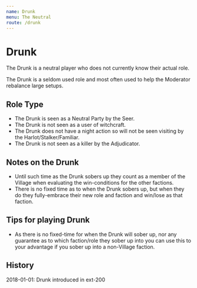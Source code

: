 ```yaml
---
name: Drunk
menu: The Neutral
route: /drunk
---
```


# Drunk

The Drunk is a neutral player who does not currently know their actual
role.

The Drunk is a seldom used role and most often used to help the
Moderator rebalance large setups.

## Role Type

  - The Drunk is seen as a Neutral Party by the Seer.
  - The Drunk is not seen as a user of witchcraft.
  - The Drunk does not have a night action so will not be seen visiting
    by the Harlot/Stalker/Familiar.
  - The Drunk is not seen as a killer by the Adjudicator.

## Notes on the Drunk

  - Until such time as the Drunk sobers up they count as a member of the
    Village when evaluating the win-conditions for the other factions.
  - There is no fixed time as to when the Drunk sobers up, but when they
    do they fully-embrace their new role and faction and win/lose as
    that faction.

## Tips for playing Drunk

  - As there is no fixed-time for when the Drunk will sober up, nor any
    guarantee as to which faction/role they sober up into you can use
    this to your advantage if you sober up into a non-Village faction.

## History

2018-01-01: Drunk introduced in ext-200

